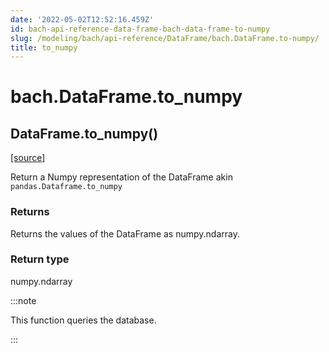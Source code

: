 ```yaml
---
date: '2022-05-02T12:52:16.459Z'
id: bach-api-reference-data-frame-bach-data-frame-to-numpy
slug: /modeling/bach/api-reference/DataFrame/bach.DataFrame.to-numpy/
title: to_numpy
---
```


# bach.DataFrame.to_numpy

<div class="method">

<h2 class="signature-method"><span class="additional-name">DataFrame.</span><span class="name">to_numpy(</span><small class="parameter-list"></small>)</h2>


&#8203;<span class="view-source">[[source]](https://github.com/objectiv/objectiv-analytics/blob/main/bach/bach/dataframe.py)</span>

<div class="content">

Return a Numpy representation of the DataFrame akin `pandas.Dataframe.to_numpy`


### Returns

Returns the values of the DataFrame as numpy.ndarray.



### Return type

numpy.ndarray


:::note

This function queries the database.


:::


</div>

</div>
